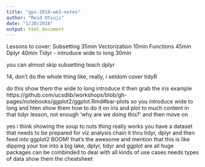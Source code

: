 ```yaml
---
title: "gps-2018-wk3-notes"
author: "Reid Otsuji"
date: "1/20/2018"
output: html_document
---
```


Lessons to cover:
Subsetting 35min
Vectorization 10min 
Functions  45min
Dplyr 40min
Tidyr - introduce wide to long 30min



you can almost skip subsetting
teach dplyr

14, don't do the whole thing
like, really, i seldom cover tidyR

do this
show them the wide to long
introduce it 
then grab the iris example 
https://github.com/ucsdlib/workshops/blob/gh-pages/notebooks/ggplot2/ggplot.Rmd#bar-plots
so you introduce wide to long and hten show them how to do it on iris
and plot
to much content in that tidyr lesson, not enough 'why are we doing this?'
and then move on

yes
i think showing the soup to nuts thing really works
you have a dataset that needs to be prepared for viz
analysis
chain it thru tidyr, dplyr and then feed into ggplot2 BOOM!
that's the awesome
and mention that this is like dipping your toe into a big lake, dplyr, tidyr and ggplot are all huge packages
can be combinded to deal with all kinds of use cases 
needs
types of data
show them the cheatsheet 